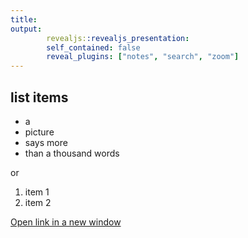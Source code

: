 ```yaml
---
title:
output: 
        revealjs::revealjs_presentation:
        self_contained: false
        reveal_plugins: ["notes", "search", "zoom"]
---
```


## list items

<style type="text/css">
  .reveal p {
    text-align: left;
  }
  .reveal ul {
    display: block;
  }
  .reveal ol {
    display: block;
  }  
</style>

* a
* picture
* says more
* than a thousand words

or

1. item 1
1. item 2

<a href="http://www.heise.de/" target="_blank">Open link in a new window</a>

